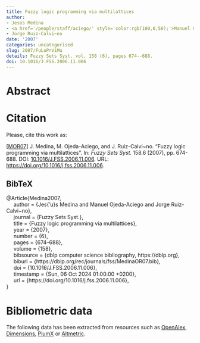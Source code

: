 ```yaml
---
title: Fuzzy logic programming via multilattices
author:
- Jesús Medina
- <a href='/people/staff/aciego/' style='color:rgb(100,0,50);'>Manuel Ojeda-Aciego</a>
- Jorge Ruiz-Calvi~no
date: '2007'
categories: uncategorised
slug: 2007/FuLoPrViMu
details: Fuzzy Sets Syst. vol. 158 (6), pages 674--688.
doi: 10.1016/J.FSS.2006.11.006
---
```




# Abstract










# Citation
Please, cite this work as:


<a name=bib-Medina2007></a>[[MOR07]](#cite-Medina2007) J. Medina, M. Ojeda-Aciego, and J. Ruiz-Calvi~no. “Fuzzy logic programming via multilattices”. In: _Fuzzy Sets Syst._ 158.6 (2007), pp. 674-688. DOI: [10.1016/J.FSS.2006.11.006](https://doi.org/10.1016%2FJ.FSS.2006.11.006). URL: [https://doi.org/10.1016/j.fss.2006.11.006](https://doi.org/10.1016/j.fss.2006.11.006).

::: {.callout-note appearance="minimal" collapse=true}

## BibTeX

@Article{Medina2007,<br>&nbsp;&nbsp;&nbsp;&nbsp;  author = {Jes{\a'u}s Medina and Manuel Ojeda-Aciego and Jorge Ruiz-Calvi~no},<br>&nbsp;&nbsp;&nbsp;&nbsp;  journal = {Fuzzy Sets Syst.},<br>&nbsp;&nbsp;&nbsp;&nbsp;  title = {Fuzzy logic programming via multilattices},<br>&nbsp;&nbsp;&nbsp;&nbsp;  year = {2007},<br>&nbsp;&nbsp;&nbsp;&nbsp;  number = {6},<br>&nbsp;&nbsp;&nbsp;&nbsp;  pages = {674--688},<br>&nbsp;&nbsp;&nbsp;&nbsp;  volume = {158},<br>&nbsp;&nbsp;&nbsp;&nbsp;  bibsource = {dblp computer science bibliography, https://dblp.org},<br>&nbsp;&nbsp;&nbsp;&nbsp;  biburl = {https://dblp.org/rec/journals/fss/MedinaOR07.bib},<br>&nbsp;&nbsp;&nbsp;&nbsp;  doi = {10.1016/J.FSS.2006.11.006},<br>&nbsp;&nbsp;&nbsp;&nbsp;  timestamp = {Sun, 06 Oct 2024 01:00:00 +0200},<br>&nbsp;&nbsp;&nbsp;&nbsp;  url = {https://doi.org/10.1016/j.fss.2006.11.006},<br>}

:::



# Bibliometric data


The following data has been extracted from resources such as [OpenAlex](https://openalex.org/), [Dimensions](https://app.dimensions.ai/), [PlumX](https://www.elsevier.com/insights/metrics/plumx) or [Altmetric](https://www.altmetric.com/).

<div style="display: flex; justify-content: center; align-items: center; height: 100%;">
<span class="__dimensions_badge_embed__" data-doi="10.1016/J.FSS.2006.11.006" data-legend="always"></span></div><script async src="https://badge.dimensions.ai/badge.js" charset="utf-8"></script>

<div style="display: flex; justify-content: center; align-items: center; height: 100%;">
<a href="https://plu.mx/plum/a/?doi=10.1016/J.FSS.2006.11.006" class="plumx-details" data-site="plum" data-hide-when-empty="true">Fuzzy logic programming via multilattices</a></div>

<div style="display: flex; justify-content: center; align-items: center; height: 100%;">
<script type="text/javascript" src="https://d1bxh8uas1mnw7.cloudfront.net/assets/embed.js"></script><div data-badge-type="medium-donut" class="altmetric-embed" data-badge-details="right" data-doi="10.1016/J.FSS.2006.11.006"></div></div>


## Cites

The following graph plots the number of cites received by this work from its publication, on a yearly basis.

```r
#| echo: false
#| results: asis
#| warning: false
#| message: false
source(here::here('scripts', 'manage_publications.R'))
df <- readRDS('citation_history.rds')
plot_citation_history(df)
```



## Papers citing this work

The following is a non-exhaustive list of papers that cite this work:


<a name=bib-Cabrera_2009></a>[[1]](#cite-Cabrera_2009) I. P. Cabrera, P. Cordero, G. Gutiérrez, et al. “Congruence relations on some hyperstructures”. In: _Annals of Mathematics and Artificial Intelligence_ 56.3–4 (Jul. 2009), p. 361–370. ISSN: 1573-7470. DOI: [10.1007/s10472-009-9146-5](https://doi.org/10.1007%2Fs10472-009-9146-5). URL: [http://dx.doi.org/10.1007/s10472-009-9146-5](http://dx.doi.org/10.1007/s10472-009-9146-5).

<a name=bib-Cabrera_20091></a>[[2]](#cite-Cabrera_20091) I. P. Cabrera, P. Cordero, G. Gutiérrez, et al. “Fuzzy congruence relations on nd-groupoids”. In: _International Journal of Computer Mathematics_ 86.10–11 (Nov. 2009), p. 1684–1695. ISSN: 1029-0265. DOI: [10.1080/00207160902721797](https://doi.org/10.1080%2F00207160902721797). URL: [http://dx.doi.org/10.1080/00207160902721797](http://dx.doi.org/10.1080/00207160902721797).

<a name=bib-Cabrera_2011></a>[[3]](#cite-Cabrera_2011) I. P. Cabrera, P. Cordero, and M. Ojeda-Aciego. “Non-deterministic Algebraic Structures for Soft Computing”. In: _Advances in Computational Intelligence_. Springer Berlin Heidelberg, 2011, p. 437–444. ISBN: 9783642214981. DOI: [10.1007/978-3-642-21498-1_55](https://doi.org/10.1007%2F978-3-642-21498-1_55). URL: [http://dx.doi.org/10.1007/978-3-642-21498-1_55](http://dx.doi.org/10.1007/978-3-642-21498-1_55).

<a name=bib-Cabrera_2010></a>[[4]](#cite-Cabrera_2010) I. Cabrera, P. Cordero, G. Gutiérrez, et al. “A coalgebraic approach to non-determinism: Applications to multilattices”. In: _Information Sciences_ 180.22 (Nov. 2010), p. 4323–4335. ISSN: 0020-0255. DOI: [10.1016/j.ins.2010.07.002](https://doi.org/10.1016%2Fj.ins.2010.07.002). URL: [http://dx.doi.org/10.1016/j.ins.2010.07.002](http://dx.doi.org/10.1016/j.ins.2010.07.002).

<a name=bib-Cabrera_2012></a>[[5]](#cite-Cabrera_2012) I. Cabrera, P. Cordero, G. Gutiérrez, et al. “Finitary coalgebraic multisemilattices and multilattices”. In: _Applied Mathematics and Computation_ 219.1 (Sep. 2012), p. 31–44. ISSN: 0096-3003. DOI: [10.1016/j.amc.2011.10.081](https://doi.org/10.1016%2Fj.amc.2011.10.081). URL: [http://dx.doi.org/10.1016/j.amc.2011.10.081](http://dx.doi.org/10.1016/j.amc.2011.10.081).

<a name=bib-Cabrera_2014></a>[[6]](#cite-Cabrera_2014) I. Cabrera, P. Cordero, G. Gutiérrez, et al. “On residuation in multilattices: Filters, congruences, and homomorphisms”. In: _Fuzzy Sets and Systems_ 234 (Jan. 2014), p. 1–21. ISSN: 0165-0114. DOI: [10.1016/j.fss.2013.04.002](https://doi.org/10.1016%2Fj.fss.2013.04.002). URL: [http://dx.doi.org/10.1016/j.fss.2013.04.002](http://dx.doi.org/10.1016/j.fss.2013.04.002).

<a name=bib-Cordero_2011></a>[[7]](#cite-Cordero_2011) P. Cordero, M. Enciso, A. Mora, et al. “Specification and inference of fuzzy attributes”. In: _2011 IEEE Symposium on Foundations of Computational Intelligence (FOCI)_. IEEE, Apr. 2011, p. 107–114. DOI: [10.1109/foci.2011.5949472](https://doi.org/10.1109%2Ffoci.2011.5949472). URL: [http://dx.doi.org/10.1109/foci.2011.5949472](http://dx.doi.org/10.1109/foci.2011.5949472).

<a name=bib-Cornejo_2020></a>[[8]](#cite-Cornejo_2020) M. E. Cornejo, D. Lobo, and J. Medina. “Solving Generalized Equations with Bounded Variables and Multiple Residuated Operators”. In: _Mathematics_ 8.11 (Nov. 2020), p. 1992. ISSN: 2227-7390. DOI: [10.3390/math8111992](https://doi.org/10.3390%2Fmath8111992). URL: [http://dx.doi.org/10.3390/math8111992](http://dx.doi.org/10.3390/math8111992).

<a name=bib-Cornejo_2016></a>[[9]](#cite-Cornejo_2016) M. E. Cornejo, J. Medina, and E. Ramírez-Poussa. “Adjoint negations, more than residuated negations”. In: _Information Sciences_ 345 (Jun. 2016), p. 355–371. ISSN: 0020-0255. DOI: [10.1016/j.ins.2016.01.038](https://doi.org/10.1016%2Fj.ins.2016.01.038). URL: [http://dx.doi.org/10.1016/j.ins.2016.01.038](http://dx.doi.org/10.1016/j.ins.2016.01.038).

<a name=bib-Cornejo_2015></a>[[10]](#cite-Cornejo_2015) M. E. Cornejo, J. Medina, and E. Ramírez-Poussa. “Multi-adjoint algebras versus non-commutative residuated structures”. In: _International Journal of Approximate Reasoning_ 66 (Nov. 2015), p. 119–138. ISSN: 0888-613X. DOI: [10.1016/j.ijar.2015.08.003](https://doi.org/10.1016%2Fj.ijar.2015.08.003). URL: [http://dx.doi.org/10.1016/j.ijar.2015.08.003](http://dx.doi.org/10.1016/j.ijar.2015.08.003).

<a name=bib-D_az_2013></a>[[11]](#cite-D_az_2013) J. C. Díaz and J. Medina. “Multi-adjoint relation equations: Definition, properties and solutions using concept lattices”. In: _Information Sciences_ 253 (Dec. 2013), p. 100–109. ISSN: 0020-0255. DOI: [10.1016/j.ins.2013.07.024](https://doi.org/10.1016%2Fj.ins.2013.07.024). URL: [http://dx.doi.org/10.1016/j.ins.2013.07.024](http://dx.doi.org/10.1016/j.ins.2013.07.024).

<a name=bib-Di_kouam_Fotso_2024></a>[[12]](#cite-Di_kouam_Fotso_2024) L. É. Diékouam Fotso, C. P. Kengne, and D. C. Awouafack. “Fuzzy prime filter theorem in multilattices”. In: _Fuzzy Sets and Systems_ 497 (Dec. 2024), p. 109148. ISSN: 0165-0114. DOI: [10.1016/j.fss.2024.109148](https://doi.org/10.1016%2Fj.fss.2024.109148). URL: [http://dx.doi.org/10.1016/j.fss.2024.109148](http://dx.doi.org/10.1016/j.fss.2024.109148).

<a name=bib-Julian_Iranzo_2021></a>[[13]](#cite-Julian_Iranzo_2021) P. Julian-Iranzo and F. Saenz-Perez. “Proximity-Based Unification: An Efficient Implementation Method”. In: _IEEE Transactions on Fuzzy Systems_ 29.5 (May. 2021), p. 1238–1251. ISSN: 1941-0034. DOI: [10.1109/tfuzz.2020.2973129](https://doi.org/10.1109%2Ftfuzz.2020.2973129). URL: [http://dx.doi.org/10.1109/tfuzz.2020.2973129](http://dx.doi.org/10.1109/tfuzz.2020.2973129).

<a name=bib-Juli_n_Iranzo_2023></a>[[14]](#cite-Juli_n_Iranzo_2023) P. Julián-Iranzo and F. Sáenz-Pérez. “Bousi<mml:math xmlns:mml="http://www.w3.org/1998/Math/MathML" altimg="si139.svg" display="inline" id="d1e1172"><mml:mo>∼</mml:mo></mml:math>Prolog: Design and implementation of a proximity-based fuzzy logic programming language”. In: _Expert Systems with Applications_ 213 (Mar. 2023), p. 118858. ISSN: 0957-4174. DOI: [10.1016/j.eswa.2022.118858](https://doi.org/10.1016%2Fj.eswa.2022.118858). URL: [http://dx.doi.org/10.1016/j.eswa.2022.118858](http://dx.doi.org/10.1016/j.eswa.2022.118858).

<a name=bib-Medina_Moreno_2013></a>[[15]](#cite-Medina_Moreno_2013) J. Medina-Moreno, M. Ojeda-Aciego, and J. Ruiz-Calviño. “Concept-Forming Operators on Multilattices”. In: _Formal Concept Analysis_. Springer Berlin Heidelberg, 2013, p. 203–215. ISBN: 9783642383175. DOI: [10.1007/978-3-642-38317-5_13](https://doi.org/10.1007%2F978-3-642-38317-5_13). URL: [http://dx.doi.org/10.1007/978-3-642-38317-5_13](http://dx.doi.org/10.1007/978-3-642-38317-5_13).

<a name=bib-Medina_2016></a>[[16]](#cite-Medina_2016) J. Medina, M. Ojeda-Aciego, J. Pócs, et al. “On the Dedekind–MacNeille completion and formal concept analysis based on multilattices”. In: _Fuzzy Sets and Systems_ 303 (Nov. 2016), p. 1–20. ISSN: 0165-0114. DOI: [10.1016/j.fss.2016.01.007](https://doi.org/10.1016%2Fj.fss.2016.01.007). URL: [http://dx.doi.org/10.1016/j.fss.2016.01.007](http://dx.doi.org/10.1016/j.fss.2016.01.007).

<a name=bib-Morcillo_2012></a>[[17]](#cite-Morcillo_2012) P. J. Morcillo, G. Moreno, J. Penabad, et al. “Dedekind–MacNeille completion and Cartesian product of multi-adjoint lattices”. In: _International Journal of Computer Mathematics_ 89.13–14 (Sep. 2012), p. 1742–1752. ISSN: 1029-0265. DOI: [10.1080/00207160.2012.689826](https://doi.org/10.1080%2F00207160.2012.689826). URL: [http://dx.doi.org/10.1080/00207160.2012.689826](http://dx.doi.org/10.1080/00207160.2012.689826).

<a name=bib-Moreno_2014></a>[[18]](#cite-Moreno_2014) G. Moreno, J. Penabad, and C. Vázquez. “Beyond multi-adjoint logic programming”. In: _International Journal of Computer Mathematics_ 92.9 (Nov. 2014), p. 1956–1975. ISSN: 1029-0265. DOI: [10.1080/00207160.2014.975218](https://doi.org/10.1080%2F00207160.2014.975218). URL: [http://dx.doi.org/10.1080/00207160.2014.975218](http://dx.doi.org/10.1080/00207160.2014.975218).

<a name=bib-Nguepy_Dongmo_2024></a>[[19]](#cite-Nguepy_Dongmo_2024) G. Nguepy Dongmo, B. B. Koguep Njionou, L. Kwuida, et al. “Multilattice as the set of truth values for fuzzy rough sets”. In: _Journal of Applied Non-Classical Logics_ (Jul. 2024), p. 1–20. ISSN: 1958-5780. DOI: [10.1080/11663081.2024.2373016](https://doi.org/10.1080%2F11663081.2024.2373016). URL: [http://dx.doi.org/10.1080/11663081.2024.2373016](http://dx.doi.org/10.1080/11663081.2024.2373016).

<a name=bib-Nguepy_Dongmo_2023></a>[[20]](#cite-Nguepy_Dongmo_2023) G. Nguepy Dongmo, B. B. Koguep Njionou, L. Kwuida, et al. “Rough Fuzzy Concept Analysis via Multilattice”. In: _Rough Sets_. Springer Nature Switzerland, 2023, p. 495–508. ISBN: 9783031509599. DOI: [10.1007/978-3-031-50959-9_34](https://doi.org/10.1007%2F978-3-031-50959-9_34). URL: [http://dx.doi.org/10.1007/978-3-031-50959-9_34](http://dx.doi.org/10.1007/978-3-031-50959-9_34).

<a name=bib-Nguepy_Dongmo_2025></a>[[21]](#cite-Nguepy_Dongmo_2025) G. Nguepy Dongmo, B. Koguep Njionou, L. Kwuida, et al. “Roughness in formal concept analysis via multilattices”. In: _Fuzzy Sets and Systems_ 500 (Jan. 2025), p. 109179. ISSN: 0165-0114. DOI: [10.1016/j.fss.2024.109179](https://doi.org/10.1016%2Fj.fss.2024.109179). URL: [http://dx.doi.org/10.1016/j.fss.2024.109179](http://dx.doi.org/10.1016/j.fss.2024.109179).

<a name=bib-Straccia_2009></a>[[22]](#cite-Straccia_2009) U. Straccia, M. Ojeda-Aciego, and C. V. Damásio. “On Fixed-Points of Multivalued Functions on Complete Lattices and Their Application to Generalized Logic Programs”. In: _SIAM Journal on Computing_ 38.5 (Jan. 2009), p. 1881–1911. ISSN: 1095-7111. DOI: [10.1137/070695976](https://doi.org/10.1137%2F070695976). URL: [http://dx.doi.org/10.1137/070695976](http://dx.doi.org/10.1137/070695976).

<a name=bib-Xu_2019></a>[[23]](#cite-Xu_2019) Y. Xu, L. Liu, and X. Zhang. “Multilattices on typical hesitant fuzzy sets”. In: _Information Sciences_ 491 (Jul. 2019), p. 63–73. ISSN: 0020-0255. DOI: [10.1016/j.ins.2019.03.078](https://doi.org/10.1016%2Fj.ins.2019.03.078). URL: [http://dx.doi.org/10.1016/j.ins.2019.03.078](http://dx.doi.org/10.1016/j.ins.2019.03.078).

